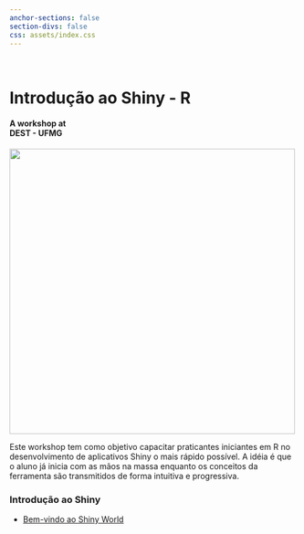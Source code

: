 ```yaml
---
anchor-sections: false
section-divs: false
css: assets/index.css
---
```


::: {.grid}

::: {.g-col-4}
\

# Introdução ao Shiny - R

#### A workshop at <br> DEST - UFMG
:::

::: {.g-col-8}

![](assets/images/dalle-shunshie-lego.webp){fig-alt="Shiny Logo" width="500" border-radius="50%" .rounded50}

:::

:::

Este workshop tem como objetivo capacitar praticantes iniciantes em R no desenvolvimento de aplicativos Shiny o mais
rápido possível. A idéia é que o aluno já inicia com as mãos na massa enquanto os conceitos da ferramenta são transmitidos de forma intuitiva e progressiva. 

::: content-block
::: features
::: feature
### Introdução ao Shiny

-   [Bem-vindo ao Shiny World](materials/1-single-docs/1-welcome-to-quarto)

:::

<!-- ::: feature -->
<!-- ### Shiny Intermediário -->

<!-- -   [Dynamic UI](materials/2-projects/1-docs-to-projects) -->
<!-- -   [Bookmarking](materials/2-projects/2-websites) -->
<!-- -   1:30-2 pm [Advanced Slidecraft](materials/2-projects/3-slidecraft) -->
<!-- -   2-3 pm [Books](materials/2-projects/4-books) -->
<!-- -   3-3:30 pm Coffee Break -->
<!-- -   3:30-4:30 [Extensions](materials/2-projects/5-extensions) -->
<!-- -   4:30-5 pm [Quarto Dev Q&A](materials/2-projects/6-dev-panel/slides.qmd) -->
<!-- ::: -->
:::
:::
